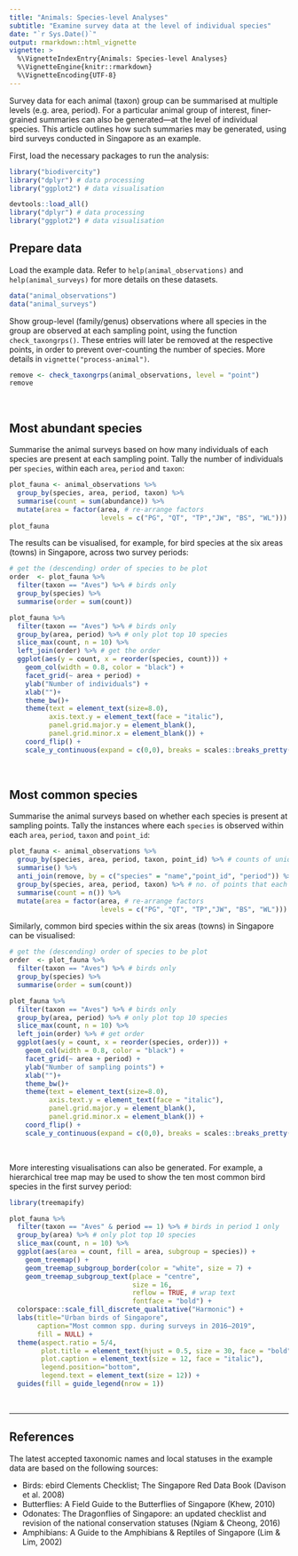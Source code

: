 ```yaml
---
title: "Animals: Species-level Analyses"
subtitle: "Examine survey data at the level of individual species"
date: "`r Sys.Date()`"
output: rmarkdown::html_vignette
vignette: >
  %\VignetteIndexEntry{Animals: Species-level Analyses}
  %\VignetteEngine{knitr::rmarkdown}
  %\VignetteEncoding{UTF-8}
---
```


Survey data for each animal (taxon) group can be summarised at multiple levels (e.g. area, period). For a particular animal group of interest, finer-grained summaries can also be generated—at the level of individual species. This article outlines how such summaries may be generated, using bird surveys conducted in Singapore as an example.

First, load the necessary packages to run the analysis:

```r
library("biodivercity")
library("dplyr") # data processing
library("ggplot2") # data visualisation
```

```r
devtools::load_all()
library("dplyr") # data processing
library("ggplot2") # data visualisation
```

## Prepare data

Load the example data. Refer to `help(animal_observations)` and `help(animal_surveys)` for more details on these datasets. 

```r
data("animal_observations")
data("animal_surveys")
```

Show group-level (family/genus) observations where all species in the group are observed at each sampling point, using the function `check_taxongrps()`. These entries will later be removed at the respective points, in order to prevent over-counting the number of species. More details in `vignette("process-animal")`.

```r
remove <- check_taxongrps(animal_observations, level = "point")
remove
```

<br>

## Most abundant species

Summarise the animal surveys based on how many individuals of each species are present at each sampling point. Tally the number of individuals per `species`, within each `area`, `period` and `taxon`:

```r
plot_fauna <- animal_observations %>%
  group_by(species, area, period, taxon) %>% 
  summarise(count = sum(abundance)) %>% 
  mutate(area = factor(area, # re-arrange factors
                       levels = c("PG", "QT", "TP","JW", "BS", "WL")))
plot_fauna
```

The results can be visualised, for example, for bird species at the six areas (towns) in Singapore, across two survey periods:

```r

# get the (descending) order of species to be plot
order  <- plot_fauna %>% 
  filter(taxon == "Aves") %>% # birds only
  group_by(species) %>%
  summarise(order = sum(count))

plot_fauna %>%
  filter(taxon == "Aves") %>% # birds only
  group_by(area, period) %>% # only plot top 10 species
  slice_max(count, n = 10) %>%
  left_join(order) %>% # get the order
  ggplot(aes(y = count, x = reorder(species, count))) +
    geom_col(width = 0.8, color = "black") +
    facet_grid(~ area + period) +
    ylab("Number of individuals") +
    xlab("")+
    theme_bw()+
    theme(text = element_text(size=8.0),
          axis.text.y = element_text(face = "italic"),
          panel.grid.major.y = element_blank(),
          panel.grid.minor.x = element_blank()) +
    coord_flip() +
    scale_y_continuous(expand = c(0,0), breaks = scales::breaks_pretty(n = 3))
```

<br>

## Most common species

Summarise the animal surveys based on whether each species is present at sampling points. Tally the instances where each `species` is observed within each `area`, `period`, `taxon` and `point_id`:

```r

plot_fauna <- animal_observations %>%
  group_by(species, area, period, taxon, point_id) %>% # counts of unique species at each sampling pt, per survey area/period/taxon
  summarise() %>% 
  anti_join(remove, by = c("species" = "name","point_id", "period")) %>% # exclude genus/family lvl records if all species within grp observed
  group_by(species, area, period, taxon) %>% # no. of points that each species occurs (per area/period/taxon)
  summarise(count = n()) %>% 
  mutate(area = factor(area, # re-arrange factors
                       levels = c("PG", "QT", "TP","JW", "BS", "WL"))) 
```

Similarly, common bird species within the six areas (towns) in Singapore can be visualised:

```r

# get the (descending) order of species to be plot
order  <- plot_fauna %>% 
  filter(taxon == "Aves") %>% # birds only
  group_by(species) %>%
  summarise(order = sum(count))

plot_fauna %>%
  filter(taxon == "Aves") %>% # birds only
  group_by(area, period) %>% # only plot top 10 species 
  slice_max(count, n = 10) %>%
  left_join(order) %>% # get order
  ggplot(aes(y = count, x = reorder(species, order))) +
    geom_col(width = 0.8, color = "black") +
    facet_grid(~ area + period) +
    ylab("Number of sampling points") +
    xlab("")+
    theme_bw()+
    theme(text = element_text(size=8.0),
          axis.text.y = element_text(face = "italic"),
          panel.grid.major.y = element_blank(),
          panel.grid.minor.x = element_blank()) +
    coord_flip() +
    scale_y_continuous(expand = c(0,0), breaks = scales::breaks_pretty(n = 4))
```

<br>

More interesting visualisations can also be generated. For example, a hierarchical tree map may be used to show the ten most common bird species in the first survey period:

```r

library(treemapify)

plot_fauna %>%
  filter(taxon == "Aves" & period == 1) %>% # birds in period 1 only
  group_by(area) %>% # only plot top 10 species
  slice_max(count, n = 10) %>% 
  ggplot(aes(area = count, fill = area, subgroup = species)) +
    geom_treemap() +
    geom_treemap_subgroup_border(color = "white", size = 7) +
    geom_treemap_subgroup_text(place = "centre", 
                               size = 16,
                               reflow = TRUE, # wrap text
                               fontface = "bold") +
  colorspace::scale_fill_discrete_qualitative("Harmonic") +
  labs(title="Urban birds of Singapore",
       caption="Most common spp. during surveys in 2016–2019",
       fill = NULL) +
  theme(aspect.ratio = 5/4,
        plot.title = element_text(hjust = 0.5, size = 30, face = "bold"),
        plot.caption = element_text(size = 12, face = "italic"),
        legend.position="bottom",
        legend.text = element_text(size = 12)) +
  guides(fill = guide_legend(nrow = 1))
```

<br>

---

## References

The latest accepted taxonomic names and local statuses in the example data are based on the following sources:

- Birds: ebird Clements Checklist; The Singapore Red Data Book (Davison et al. 2008)
- Butterflies: A Field Guide to the Butterflies of Singapore (Khew, 2010)
- Odonates: The Dragonflies of Singapore: an updated checklist and revision of the national conservation statuses (Ngiam & Cheong, 2016)
- Amphibians: A Guide to the Amphibians & Reptiles of Singapore (Lim & Lim, 2002)

